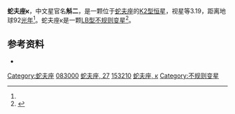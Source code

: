 {{Starbox begin 
| name = 蛇夫座κ（斛二）<br>Kappa Ophiuchi
}}
{{Starbox observe 
| epoch = J2000 
| constell =[[蛇夫座|蛇夫座]] 
| 星官= [[天市垣|天市垣]] [[斛_(星官)|斛]]
| ra = {{RA|16|57|40.10}} 
| dec = {{DEC|+09|22|30.1}}
| appmag_v = 3.19
}}
{{Starbox character 
| class = K2III
| b-v=
| u-b=
| variable = [[不规则变星|LB]]
}}
{{Starbox astrometry 
| radial_v =  
| prop_mo_ra = -292.13 ± 0.17 <ref name="hipparcos">{{cite web | url=http://webviz.u-strasbg.fr/viz-bin/VizieR-5?-out.add=.&-source=I/311/hip2&recno=82726 | title=HIP 83000 | work=Hipparcos, the New Reduction | author=van Leeuwen, F. | year=2007 | accessdate=2010-02-14 | archive-date=2016-03-05 | archive-url=https://web.archive.org/web/20160305192649/http://webviz.u-strasbg.fr/viz-bin/VizieR-5?-out.add=.&-source=I%2F311%2Fhip2&recno=82726 | dead-url=no }}</ref>
| prop_mo_dec = -10.38 ± 0.12 <ref name="hipparcos"/>
| parallax = 35.66
| p_error = 0.20
| parallax_footnote = <ref name="hipparcos"/>
| absmag_v = 1.09
}}
{{Starbox detail
| mass = 1.19  ± 0.14 <ref>{{cite journal | url=http://www.iop.org/EJ/article/1538-4357/674/1/L53/22437.html | author=Stello ''et al.'' | title=Oscillating K Giants with the WIRE Satellite: Determination of Their Asteroseismic Masses | journal=The [[Astrophysical_Journal|Astrophysical Journal]] Letters | volume=674 | issue=1 | year=2008 | pages=L53–L56 | doi=10.1086/528936 |bibcode = 2008ApJ...674L..53S }}</ref>
}}
{{Starbox catalog
| names = 27 Oph , [[Henry_Draper_catalogue|HD]] 153210, [[Bright_Star_Catalogue|HR]] 6299, [[Hipparcos_catalogue|HIP]] 83000, [[Smithsonian_Astrophysical_Observatory_Star_Catalogue|SAO]] 121962, [[Durchmusterung|BD]] +09 3298
}} 
{{Starbox end}}
'''蛇夫座κ'''，中文星官名'''斛二'''，是一颗位于[[蛇夫座|蛇夫座]]的[[恒星光谱|K2型]][[恒星|恒星]]，视星等3.19，距离地球92[[光年|光年]]<ref name="hipparcos"/>。蛇夫座κ是一颗[[不规则变星|LB型不规则变星]]<ref>{{Cite web |url=http://www.aavso.org/vsx/index.php?view=detail.top&oid=23061 |title=kap Oph |access-date=2011-09-29 |archive-date=2019-08-20 |archive-url=https://web.archive.org/web/20190820210357/http://www.aavso.org/vsx/index.php?view=detail.top&oid=23061 |dead-url=no }}</ref>。

==参考资料==
{{reflist}}
* {{cite web | title=HD 153210 -- Variable Star | work=SIMBAD Astronomical Database  | url=http://simbad.u-strasbg.fr/sim-id.pl?protocol=html&Ident=kappa+ophiuchi&NbIdent=1&Radius=10&Radius.unit=arcmin&CooFrame=FK5&CooEpoch=2000&CooEqui=2000&output.max=all&o.catall=on&output.mesdisp=N&Bibyear1=1983&Bibyear2=2005&Frame1=FK5&Frame2=FK4&Frame3=G&Equi1=2000.0&Equi2=1950.0&Equi3=2000.0&Epoch1=2000.0&Epoch2=1950.0&Epoch3=2000.0  | accessdate=2007-01-21}}

{{蛇夫座恒星}}

[[Category:蛇夫座|Category:蛇夫座]]
[[Category:HIP天體|083000]]
[[Category:佛氏天體|蛇夫座, 27]]
[[Category:HD和HDE天體|153210]]
[[Category:拜耳天體|蛇夫座, κ]]
[[Category:不规则变星|Category:不规则变星]]